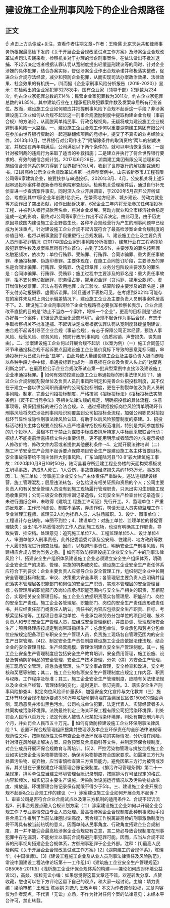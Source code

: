 # 建设施工企业刑事风险下的企业合规路径
## 正文
☝ 点击上方头像或+关注，查看作者往期文章~作者：王晓儒 北京天达共和律师事务所根据最高检下发的《关于开展企业合规改革试点工作方案》及涉案企业合规改革试点司法实践来看，检察机关对于办理的涉企刑事案件，在依法做出不批准逮捕、不起诉决定或者根据认罪认罚从宽制度提出轻缓量刑建议等的同时，针对企业涉嫌的具体犯罪，结合办案实际，督促涉案企业作出合规承诺并积极落实整改，促进企业合规守法经营，减少和预防企业犯罪，从而实现司法办案政治效果、法律效果、社会效果的有机统一。[1]而据《企业家刑事风险分析报告（2019-2020）》显示：在检索出的企业家犯罪3278次中，国有企业家（领导干部）犯罪数为234次，约占企业家犯罪总数的7.14%；民营企业家犯罪数为3011次，约占企业家犯罪总数的91.85%，其中建筑行业在工程承揽阶段犯罪案件数及发案率居所有行业首位。故而，建设施工企业如何顺应并把握刑事风险下合规不起诉这一手段？非涉案建设施工企业如何从合规不起诉这一刑事合规激励制度中提取构建企业合规（事前合规）的方法论，从而脱离单纯民事、行政合规视角，无疑将成为建设施工企业规避刑事风险一大路径。一、建设施工企业合规工作何以重要湖南建工集团有限公司在参加由世界银行资助的一起道路翻修项目的竞标中，提交了不真实的业务经验文件。2013年10月，世界银行对公司作出了“附解除条件的取消资格”两年的制裁决定，并规定在两年期满后，公司满足以下两个条件的，就可以申请恢复资格：一是针对被制裁的违规行为采取了适当的补救措施；二是建立并执行了符合世界银行要求的、有效的诚信合规计划。2017年6月29日，湖南建工集团有限公司监理和实施诚信合规体系的努力得到了世界银行的认可，收到了世界银行的解除制裁通知书。[2]最高检公示企业合规改革试点第一批典型案例中，山东省新泰市J工程有限公司等6家建筑企业，被要挟参与串通投标。2020年3月、4月，公安机关将上述5起串通投标案件移送新泰市检察院审查起诉。检察机关受理案件后，通过自行补充侦查进一步查清案件事实，同时深入企业开展调查，于2020年5月召开公开听证会，考虑到其中1家企业年创税1亿余元，在繁荣地方经济、城乡建设、劳动力就业等方面作出了突出贡献，如作出起诉决定，6家企业三年内将无法参加任何招投标工程，并被列入银行贷款黑名单，将对企业发展、劳动力就业和全市经济社会稳定造成一定的影响，最终对J公司等6家企业作出不起诉决定。由此可见，由于历史原因导致国内建设施工企业野蛮生长，各种不合规经营行为产生的刑事问题早已经成为关注重点，针对建设施工企业合规不起诉既符合了最高检涉案企业合规制度的价值目的，也将以刑事激励手段重塑行业合规发展。1、建设施工企业及主要负责人员刑事犯罪情况《2017中国企业家刑事风险分析报告》，建筑行业在工程承揽阶段犯罪案件数及发案率居所有行业首位，占到了35.6%，主要涉及的罪名按照罪名触犯频次，依次为：单位行贿罪、受贿罪、行贿罪、合同诈骗罪、重大责任事故罪、串通投标罪、伪造印章罪。主要体现在，在施工合同签订阶段，主要涉及的罪名是合同诈骗罪、行贿罪、受贿罪、伪造印章罪；业务分包阶段主要涉及的罪名是：合同诈骗罪、行贿罪、受贿罪；施工过程中主要涉及的罪名是：重大责任事故罪、拒不支付劳动报酬罪，职务侵占罪，挪用资金罪（贪污罪、挪用公款罪）、虚开增值税发票罪、非法占有农用地罪；竣工验收、结算阶段主要涉及的罪名是：拒不支付劳动报酬罪、虚假诉讼罪。[3]且通过下表格可见，在考虑到2021年可能存在的案件未及时上网公示偏差情况下，建设施工企业及主要负责人员刑事案件居高不下。2、建设施工企业刑事风险下企业合规路径必要张军检察长表示，企业合规改革直接的目的是“防止不当办一个案件，垮掉一个企业”，更高的目标则是“通过办好每一个案件，积极营造法治化营商环境”。合规不起诉作为事后合规，有志于争取检察机关不批准逮捕、不起诉决定或者根据认罪认罚从宽制度轻缓量刑建议。由合规不起诉引导至企业合规（事前合规），有志于保障公司正常经营，预防人事风险、经营风险、财务风险，预防行政/刑事风险（资质吊销、声誉损失、丧失自由）。二、涉案建设施工企业何以开展合规不起诉（以案为例）（一）施工合同签订环节串通投标合规不起诉要点因建设施工企业低价竞标下导致的恶意竞标问题，串通投标行为已成为行业“显学”，由此导致大量建设施工企业及主要负责人铤而走险以各种手段力争中标，串通投标罪也成为一直悬挂在企业及负责人头上的“达摩克利斯之剑”。在最高检公示企业合规改革试点第一批典型案例中直接涉及建设施工企业串通投标罪。🔹 如何有效防控建设施工企业串通投标的刑事法律风险？1、通过企业合规制度割裂单位及负责人员刑事风险制定和完善企业招投标制度，其不仅在于建立一套以供公司职员遵守的公司招投标制度，更在于割裂单位及负责人员刑事风险。制定、完善公司招投标制度，严格按照《招标投标法》《招标投标法实施条例》《反不正当竞争法》等相关法律法规的规定，明确招投标的具体流程、注意事项等，确保招投标的进行合法合规。2、通过搭建招投标岗位风险清单明确环节刑事风险将岗位涉及刑事风险识别覆盖到公司招投标全流程，加强公司职员对招投标环节显性或隐性刑事法律风险认知，有助于以后风险预警制度的搭建。3、招投标活动相关主体合规要点投标人应严格遵守招投标规范准则，特别是共同参加投标的几个投标人，最根本在于禁止为谋取中标或者排斥特定人中标而采取联合行动；招标人不能提前泄露招标文件内重要信息，更不能用明示或者暗示的方法提示投标人修改价格、修改文件内容或者提供其他便利条件···4、定期开展法律培训（二）施工环节安全生产合规不起诉要点保障项目安全生产是建设施工各主体首要目标，安全事故将带给不同主体巨大刑事风险。广东汕尾陆河县“10·8”较大建筑施工事故：2020年10月8日10时50分，陆河县看守所迁建工程业务楼的天面构架模板发生坍塌事故，造成8人死亡，1人受伤，事故直接经济损失共约1163万元。事故原因：1、施工单位：涉事施工企业安全生产主体责任严重缺失，违法违规建设经营，施工管理混乱；层层违法转包、分包给没有相关证照和资质的个人；公司主要负责人和有关安全管理人员没有到施工现场履行管理职责，只派出实习生到施工现场收集资料；公司三级安全教育培训记录造假，公司安全生产检查台帐记录造假；未进行图纸会审，未取得《建筑工 程施工许可证》先行开工。2、监理单位：严重违反规定，工作形同虚设、制度不落实，弄虚作假，聘请无证人员实施监理工作；专业监理工程师、监理员2人均为挂靠人员，未驻场履职。3、设计、图审单位：工程设计存在缺陷，审图不到位；4、建设单位：对施工单位、监理单位的督促管理缺失；派出1名不熟悉情况的工作人员到施工现场，也没有明确其工作职责，导致失管、挂空档。处理意见：追究施工单位7人、工程监理单位5人、设计单位4人、审图单位2人刑事责任，此外纪委监委对涉及公安局、住建局、地方政府等数十人履职情况进行调查处理。因而，以规避刑事责任，明确安全生产刑事风险，构建相应合规方案为当务之急。🔹 如何有效防控建设施工企业安全生产中的刑事法律风险？1、搭建安全生产组织体系建设施工企业必须建立安全生产组织体系，明确企业安全生产的决策、管理、实施的机构或岗位。建设施工企业安全生产责任体系应符合下列要求：企业主要负责人应领导企业安全管理工作，组织制定企业中长期安全管理目标和制度，审议、决策重大安全事项；各管理层主要负责人应明确并组织落实本管理层各职能部门和岗位的安全生产职责，实现本管理层的安全管理目标；各管理层的职能部门及岗位应承担职能范围内与安全生产相关的职责，互相配合，实现相关安全管理目标。施工企业应依据职责落实各管理层、职能部门、岗位的安全生产责任。施工企业各管理层、职能部门、岗位的安全生产责任应形成责任书，并应经责任部门或责任人确认。责任书的内容应包括安全生产职责、目标、考核奖惩标准等。工程项目总承包单位、专业承包和劳务分包单位的项目经理、技术负责人和专职安全生产管理人员，应组成安全管理组织，并应协调、管理现场安全生产；项目经理应按规定到岗带班指挥生产；总承包单位，专业承包和劳务分包单位应按规定配备项目专职安全生产管理人员，负责施工现场各自管理范围内的安全生产日常管理。[4]2、制定安全生产责任制度建设施工企业应依据法律法规，结合企业的安全管理目标、生产经营规模、管理体制建立安全生产管理制度。其一，施工企业安全生产管理制度应包括安全生产教育培训，安全费用管理，施工设施、设备及劳动防护用品的安全管理，安全生产技术管理，分包（供）方安全生产管理，施工现场安全管理，应急救援管理，生产安全事故管理，安全检查和改进，安全考核和奖惩等制度；其二，施工企业的各项安全生产管理制度应规定工作内容、职责与权限、工作程序及标准；其三，施工企业安全生产管理制度，应随有关法律法规以及企业生产经营、管理体制的变化，适时更新、修订完善。3、落实安全生产刑事风险排查4、拟定岗位风险评价量表5、加强安全文化宣传与文化教育（三）施工环节环保合规不起诉要点3.50万吨垃圾倾倒填埋在距离居民区仅150米的湖面两侧，现场恶臭并渗出黑色污水，公司构成单位犯罪，法定代表人、实际经营者多人共同构成污染环境罪。法院最终判定上海某环保工程有限公司犯污染环境罪，判处罚金人民币八百万元；法定代表人被告人张某犯污染环境罪，判处有期徒刑六年六个月，并处罚金人民币五十万元。🔹 如何有效防控建设施工企业环保刑事法律风险？1、设置环保合规管理组织搜集并整理涉及本企业环保责任的全部法律法规等规范性文件，按照规范性文件审查企业涉及环保事项的实际情况，分析潜在风险，针对潜在风险提出解决方案、应急预案及合规指引等文件，并制定环保合规制度，对企业成员开展环保合规教育与再培训。[5]2、严控污染物管理与排放合规施工企业如实记录企业污染物排放情况，确保污染物排放符合国家要求。如需第三方代为处置污染物、废弃物，应当审慎检查第三方资质能力，避免因第三方行为被罚或涉诉。其关键在于重视建立环境管理台账记录制度。《排污许可管理条例》第二十一条规定，排污单位应当建立环境管理台账记录制度，按照排污许可证规定的格式、内容和频次，如实记录主要生产设施、污染防治设施运行情况以及污染物排放浓度、排放量。环境管理台账记录保存期限不得少于5年。三、建设施工企业开展合规不起诉&企业合规工作的建议（一）涉案建设施工企业如何开展合规不起诉？1、审查公司是否符合企业合规试点以及第三方机制的适用条件2、合规不起诉流程3、刑事合规要点融入合规计划方案（二）涉案建设施工企业如何以开展企业合规工作？专业事情交由专业人员处理。最高检涉案企业合规制度此种刑事激励手段将合规工作推到了当前法律圈讨论高度，若合规工作脱离最高检的刑事激励制度也将不再具有被当前热切的意义。因而单纯从民事角度、行政角度搭建企业合规制度，其一并不能迎合最高检涉案企业合规应有之意，其二势必导致合规制度在刑事犯罪中存在漏洞，不能树立以事前合规规避刑事犯罪可能。因而，应当从合规不起诉的刑事视角搭建企业合规体系，方御刑事犯罪于企业外部。注释：[1]最高人民检察院《关于开展企业合规改革试点工作方案》[2]《湖南建工的合规体系》，陈瑞华，《中国律师》。[3]《建设工程施工企业及从业人员刑事法律责任及风险防范》，常设中国建设工程法律论坛第十一工作组[4]《建筑施工企业安全生产管理规范》GB5065-2011[5]《浅析施工企业环保合规体系的构建——兼论如何应对环境公益诉讼》，高燚、张粒无讼小编：如果您觉得这篇文章还不错，欢迎转发分享、点赞收藏，您也可以在下方评论区留下自己的观点，和大家一起讨论。主编：靖力责编：梁萌审核：王雅玉 陈丽娟 刘逸凡 王敬声明：本文为作者原创投稿，文章内容仅为作者观点，不代表「无讼」立场，不作为针对任何个案的法律意见；未经本平台许可，禁止转载。